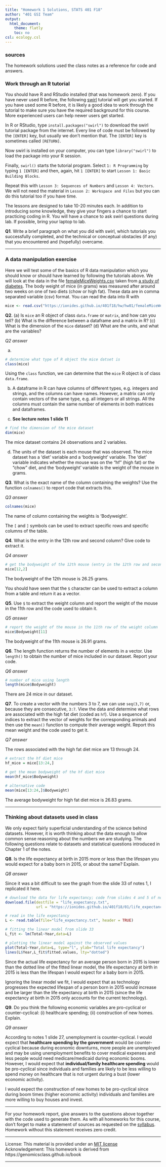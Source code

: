 ```yaml
---
title: "Homework 1 Solutions, STATS 401 F18"
author: "401 GSI Team"
output:
  html_document:
    theme: flatly
    toc: no
csl: ecology.csl
---
```


### sources
The homework solutions used the class notes as a reference for code and answers.


### Work through an R tutorial

You should have R and RStudio installed (that was homework zero). 
If you have never used R before, the following [swirl](https://swirlstats.com/) tutorial will get you started. 
If you have used some R before, it is likely a good idea to work through the tutorial to make sure you have the required background for this course.
More experienced users can help newer users get started.

In R or RStudio, type ```install.packages("swirl")```  to download the swirl tutorial package from the internet. 
Every line of code must be followed by the ```[ENTER]``` key, but usually we don't mention that. 
The ```[ENTER]``` key is sometimes called ```[RETURN]```.

Now swirl is installed on your computer, you can type ```library("swirl")``` to load the package into your R session.

Finally, ```swirl()``` starts the tutorial program.
Select ```1: R Programming``` by typing ```1 [ENTER]``` and then, again, hit ```1 [ENTER]``` to start ```Lesson 1: Basic Building Blocks```.


Repeat this with ```Lesson 3: Sequences of Numbers``` and ```Lesson 4: Vectors```. We will not need the material in ```Lesson 2: Workspace and Files``` but you can do this tutorial too if you have time. 

The lessons are designed to take 10-20 minutes each. In addition to introducing some knowledge, they give your fingers a chance to start practicing coding in R. You will have a chance to ask swirl questions during lab. 
If possible, bring your laptop to lab. 

**Q1**. Write a brief paragraph on what you did with swirl, which tutorials you successfully completed, and the technical or conceptual obstacles (if any) that you encountered and (hopefully) overcame.

------

### A data manipulation exercise

Here we will test some of the basics of R data manipulation which you should know or should have learned by following the tutorials above. 
We will look at the data in the file [femaleMiceWeights.csv](https://ionides.github.io/401f18/hw/hw01/femaleMiceWeights.csv) taken from [a study of diabetes](https://doi.org/10.2337/diabetes.53.suppl_3.S215).
The body weight of mice (in grams) was measured after around two weeks on one of two diets (chow or high fat).
These data are in comma separated variable (csv) format.
You can read the data into R with
```r
mice <- read.csv("https://ionides.github.io/401f18/hw/hw01/femaleMiceWeights.csv")
```

**Q2**. (a) Is ```mice``` an R object of class ```data.frame``` or ```matrix```, and how can you tell? (b) What is the difference between a dataframe and a matrix in R? (c) What is the dimension of the ```mice``` dataset? (d) What are the units, and what are the variables?

*Q2 answer*

(a) 
```r
# determine what type of R object the mice datset is
class(mice)
```

Using the ```class``` function, we can determine that the ```mice``` R object is of class ```data.frame```.

(b) A dataframe in R can have columns of different types, e.g. integers and strings, and the columns can have names. However, a matrix can only contain vectors of the same type, e.g. all integers or all strings. All the columns must contain the same number of elements in both matrices and dataframes.

(c) **See lecture notes 1 slide 11**
```r
# find the dimension of the mice dataset
dim(mice)
``` 

The mice dataset contains 24 observations and 2 variables.

(d) The units of the dataset is each mouse that was observed. The mice dataset has a 'diet' variable and a 'bodyweight' variable. The 'diet' variable indicates whether the mouse was on the "hf" (high fat) or the "chow" diet, and the 'bodyweight' variable is the weight of the mouse in grams.

**Q3**. What is the exact name of the column containing the weights? Use the function ```colnames()``` to report code that extracts this.

*Q3 answer*

```r
colnames(mice)
``` 
The name of column containing the weights is 'Bodyweight'.

The ```[``` and ```]``` symbols can be used to extract specific rows and specific columns of the table. 

**Q4**. What is the entry in the 12th row and second column? Give code to extract it.

*Q4 answer*

```r
# get the bodyweight of the 12th mouse (entry in the 12th row and second column)
mice[12,2]
```

The bodyweight of the 12th mouse is 26.25 grams.

You should have seen that the ```$``` character can be used to extract a column from a table and return it as a vector. 

**Q5**. Use ```$``` to extract the weight column and report the weight of the mouse in the 11th row and the code used to obtain it.

*Q5 answer*

```r
# report the weight of the mouse in the 11th row of the weight column
mice$Bodyweight[11]
```

The bodyweight of the 11th mouse is 26.91 grams.

**Q6**. The length function returns the number of elements in a vector. Use ```length()``` to obtain the number of mice included in our dataset. Report your code.

*Q6 answer*

```r
# number of mice using length
length(mice$Bodyweight)
```

There are 24 mice in our dataset.

**Q7**. To create a vector with the numbers 3 to 7, we can use ```seq(3,7)``` or, because they are consecutive, ```3:7```. 
View the data and determine what rows are associated with the high fat diet (coded as ```hf```). 
Use a sequence of indices to extract the vector of weights for the corresponding animals and then use the ```mean()``` function to compute their average weight. Report this mean weight and the code used to get it.

*Q7 answer*

The rows associated with the high fat diet mice are 13 through 24.

```r
# extract the hf diet mice
hf_mice = mice[13:24,]

# get the mean bodyweight of the hf diet mice
mean(hf_mice$Bodyweight)

# alternative code 
mean(mice[13:24,]$Bodyweight)
```

The average bodyweight for high fat diet mice is 26.83 grams.

------

### Thinking about datasets used in class

We only expect fairly superficial understanding of the science behind datasets. However, it is worth thinking about the data enough to allow common sense reasoning about the numbers we are studying. The following questions relate to datasets and statistical questions introduced in Chapter 1 of the notes.

**Q8**. Is the life expectancy at birth in 2015 more or less than the lifespan you would expect for a baby born in 2015, or about the same? Explain.

*Q8 answer*

Since it was a bit difficult to see the graph from the slide 33 of notes 1, I replicated it here.

```r
# download the data for life expectancy; code from slides 4 and 5 of notes 1
download.file(destfile = "life_expectancy.txt",
              url = "https://ionides.github.io/401f18/01/life_expectancy.txt")

# read in the life expectancy
L <- read.table(file="life_expectancy.txt", header = TRUE)

# fitting the linear model from slide 33
L_fit <- lm(Total~Year,data=L)

# plotting the linear model against the observed values
plot(Total~Year,data=L, type="l", ylab="Total life expectancy")
lines(L$Year,L_fit$fitted.values, lty="dotted")

```

Since the actual life expectancy for an average person born in 2015 is lower than the dotted line of the fitted linear model, the life expectancy at birth in 2015 is less than the lifespan I would expect for a baby born in 2015. 

Ignoring the linear model we fit, I would expect that as technology progresses the expected lifespan of a person born in 2015 would increase and be larger than the life expectancy at birth in 2015 (since the life expectancy at birth in 2015 only accounts for the current technology).

**Q9**. Do you think the following economic variables are pro-cyclical or counter-cyclical: (i) healthcare spending; (ii) construction of new homes. Explain.

*Q9 answer*

According to notes 1 slide 27, unemployment is counter-cyclical. I would expect that **healthcare spending by the government** would be counter-cyclical because during economic downturns, more people are unemployed and may be using unemployment benefits to cover medical expenses and less people would need medicare/medicaid during economic booms. However, I would expect that **individual/family healthcare spending** would be pro-cyclical since individuals and families are likely to be less willing to spend money on healthcare that is not urgent during a bust (lower economic activity).

I would expect the construction of new homes to be pro-cyclical since during boom times (higher economic activity) individuals and families are more willing to buy houses and invest.

------

For your homework report, give answers to the questions above together with the code used to generate them. As with all homeworks for this course, don't forget to make a statement of sources as requested on the [syllabus](https://ionides.github.io/401f18/syllabus.html). Homework without this statement receives zero credit.

------

License: This material is provided under an [MIT license](https://ionides.github.io/401w18/LICENSE)<br>
Acknowledgement: This homework is derived from https://genomicsclass.github.io/book


------
